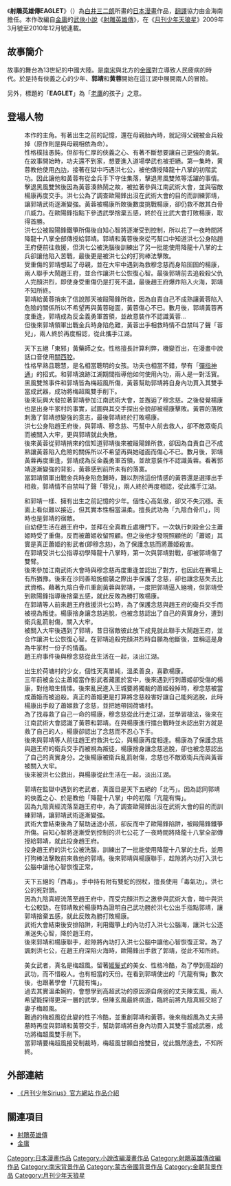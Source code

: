{{Infobox animanga/Headerofja
|標題= 射鵰英雄傳EAGLET
|圖像= 
|尺寸= 
|說明= 
|日文名稱= 射鵰英雄伝EAGLET
|英文名稱= 
|假名= しゃちょうえいゆうでんいぐれっと
|羅馬字= Shachou Eiyuuden Iguretto
|類型= 
}}
{{Infobox animanga/Manga
|標題= 
|作者= [[金庸|金庸]]
|作畫= [[白井三二朗|白井三二朗]]
|出版社= {{flagicon|Japan}} [[講談社|講談社]]<br/>{{flagicon|HKG}} [[天下出版|天下出版]]
|其他出版社= 
|連載雜誌= [[月刊少年天狼星|月刊少年天狼星]]
|label= {{flagicon|Japan}} Sirius KC
|發售日= 
|開始= 2009年3月號
|結束= 2010年12月號
|冊數= 全5冊
|話數= 
|其他= 翻譯協力：金海南
}}
{{Infobox animanga/Footerofja}}

《'''射鵰英雄傳EAGLET'''》（{{lang-ja|射鵰英雄伝EAGLET}}）為[[白井三二朗|白井三二朗]]所畫的[[日本漫畫|日本漫畫]]作品，[[翻譯|翻譯]]協力由金海南擔任。本作改編自[[金庸|金庸]]的[[武俠小說|武俠小說]]《[[射雕英雄傳|射雕英雄傳]]》，在《[[月刊少年天狼星|月刊少年天狼星]]》2009年3月號至2010年12月號連載。

== 故事簡介 ==
故事的舞台為13世紀的中國大陸。是[[南宋|南宋]]與北方的[[金國|金國]]對立導致人民疲病的時代。於是持有俠義之心的少年、'''郭靖'''和'''黄蓉'''開始在這江湖中展開兩人的冒險。

另外，標題的「'''EAGLET'''」為「[[鷹|老鷹]]的孩子」之意。

== 登場人物 ==
;{{nihongo|[[郭靖|郭靖]]|郭靖（かくせい）}}
:本作的主角。有著出生之前的記憶，還在母親胎內時，就記得父親被金兵殺掉（原作則是與母親相依為命）。
:性格樸拙愚鈍，但卻有仁厚的俠義之心、有著不斷想要讓自己更強的勇氣。在故事開始時，功夫還不到家，想要進入道場學武也被拒絕。第一集時，黄蓉教他使用[[內功|內功]]，接著在獄中巧遇洪七公，被他傳授降龍十八掌的初階武功。因此讓他和黃蓉有從金兵手下守住集落，擊退黑風雙煞等活躍的事情。
:擊退黑風雙煞後因為黃蓉湊熱鬧之故，被拉著參與江南武術大會，並與宿敵楊康再度交手。洪七公為了調查歐陽鋒出沒在武術大會的目的而訓練郭靖，讓郭靖武術逐漸變強。黃蓉被楊康所敗後數度挑戰楊康，卻仍救不敵其白骨爪威力。在歐陽鋒指點下參透武學捨棄五感，終於在比武大會打敗楊康，取得首勝。
:洪七公被毆陽鋒鐵箏所傷後自知心智將逐漸受到控制，所以花了一夜時間將降龍十八掌全部傳授給郭靖。郭靖和黃蓉後來從丐幫口中知道洪七公身陷趙王府便前往救援，但洪七公被洗腦後訓練出了另一批能使用降龍十八掌的士兵卻讓他陷入苦戰，最後更是被洪七公的打狗棒法擊敗。
:受重傷的郭靖想起了母親，並在大牢中遇到為救穆念慈而身陷囹圄的楊康，兩人聯手大鬧趙王府，並合作讓洪七公恢復心智。最後郭靖前去追殺殺父仇人完顏洪烈，即使身受重傷仍是打死不退，最後趙王府爆炸陷入火海，郭靖不知所終。
:郭靖給黃蓉捎來了信說那天被毆陽鋒所救，因為自責自己不成熟讓黃蓉陷入危險的關係所以不希望再與黃蓉碰面，黃蓉傷心不已。數月後，郭靖黃蓉再度重逢，郭靖成為反金義勇軍首領，並故意裝作不認識黃蓉...
:但後來郭靖領軍出戰金兵時身陷危難，黃蓉出手相救時情不自禁叫了聲「蓉兒」，兩人終於再度相認，從此攜手江湖。

;{{nihongo|[[黄蓉|黄蓉]]|黄蓉（こうよう）}}
:天下五絕「東邪」黃藥師之女。性格擅長計算利弊，機變百出，在漫畫中說話口音使用[[關西腔|關西腔]]。
:性格早熟且聰慧，是名相當聰明的女孩。功夫也相當不錯，學有「[[彈指神通|彈指神通]]」的招式。和郭靖浪跡江湖期間指導他如何使用內功，兩人是一對活寶。
:黑風雙煞事件和郭靖皆為梅超風所傷，黃蓉幫助郭靖將自身內功貫入其雙手當成武器，成功將梅超風雙手削下。
:後來玩興大發拉著郭靖參加江南武術大會，並邂逅了穆念慈。之後發覺楊康也是出身牛家村的事實，試圖與其交手探出全貌卻被楊康擊敗。黃蓉的落敗刺激了郭靖想變強的意志，最後郭靖終於打敗楊康。
:洪七公身陷趙王府後，與郭靖、穆念慈、丐幫中人前去救人，卻不敵眾衛兵而被關入大牢，更與郭靖就此失散。
:後來黃蓉從郭靖捎來的信知道郭靖後來被毆陽鋒所救，卻因為自責自己不成熟讓黃蓉陷入危險的關係所以不希望再與她碰面而傷心不已。數月後，郭靖黃蓉再度重逢，郭靖成為反金義勇軍首領，並故意裝作不認識黃蓉。看著郭靖逐漸變強的背影，黃蓉感到前所未有的落寞。
:當郭靖領軍出戰金兵時身陷危難時，難以割捨這份情感的黃蓉還是選擇出手相救，郭靖情不自禁叫了聲「蓉兒」，兩人終於再度相認，從此攜手江湖。

;{{nihongo|[[楊康|楊康]]|楊康 (完顏康)（わんやんこう）}}
:和郭靖一樣、擁有出生之前記憶的少年。個性心高氣傲，卻又不失沉穩。表面上看似難以接近，但其實本性相當溫柔。擅長武功為「九陰白骨爪」，同時也是郭靖的宿敵。
:自幼便生活在趙王府中，並拜在全真教丘處機門下。一次執行刺殺金公主蕭姬時受了重傷，反而被蕭姬收留照顧。但之後他才發現照顧他的「蕭姬」其實是真正蕭姬的影武者(即穆念慈)，為了保護念慈而將蕭姬殺害。
:在郭靖受洪七公指導初學降龍十八掌時，第一次與郭靖對戰，卻被郭靖傷了雙臂。
:後來參加江南武術大會時與穆念慈再度重逢並認出了對方，也因此在賽場上有所猶豫。後來在沙同善暗施偷襲之際出手保護了念慈，卻也讓念慈失去比武資格。藉著九陰白骨爪重創黃蓉與郭靖，一度把郭靖逼入絕境，但郭靖受到歐陽鋒指導後捨棄五感，就此反敗為勝打敗楊康。
:在郭靖等人前來趙王府救援洪七公時，為了保護念慈與趙王府的衛兵交手而被視為叛徒。楊康捨身讓念慈逃脫，也被念慈認出了自己的真實身分，遭到衛兵亂箭射傷，關入大牢。
:被關入大牢後遇到了郭靖，昔日宿敵彼此放下成見就此聯手大鬧趙王府，並合作讓洪七公恢復心智。在郭靖追殺完顏洪烈時自願為他斷後，並稱這是身為牛家村一份子的情義。
:趙王府事件後與穆念慈從此生活在一起，淡出江湖。

;{{nihongo|[[穆念慈|穆念慈]]|穆念慈（ぼく ねんじ）}}
:出生於荷塘村的少女，個性天真單純，溫柔善良，喜歡楊康。
:三年前被金公主蕭姬當作影武者藏匿於宮中，後來遇到行刺蕭姬卻受傷的楊康，對他暗生情愫。後來亂民進入王城要將獨裁的蕭姬殺掉時，穆念慈被當成蕭姬而被追殺。真正的蕭姬更是打算將念慈殺害好讓自己能夠逃脫，此時楊康出手殺了蕭姬救了念慈，並把她帶回荷塘村。
:為了找尋救了自己一命的楊康，穆念慈從此行走江湖，並學習槍法，後來在江南武術大會認識了黃蓉和郭靖。在與楊康進行擂台戰時並未認出對方就是救了自己的人，楊康卻認出了念慈而不忍心下手。
:後來與郭靖等人前往趙王府救洪七公，與楊康再度相逢。楊康為了保護念慈與趙王府的衛兵交手而被視為叛徒，楊康捨身讓念慈逃脫，卻也被念慈認出了自己的真實身分。之後楊康被衛兵亂箭射傷，念慈也不敵眾衛兵而與黃蓉被關入大牢。
:後來被洪七公救出，與楊康從此生活在一起，淡出江湖。

;{{nihongo|[[洪七公|洪七公]]|洪七公（こうしちこう）}}
:郭靖在監獄中遇到的老武者，真面目是天下五絕的「北丐」。因為認同郭靖的俠義之心、於是教他「降龍十八掌」中的初階「亢龍有悔」。
:因為九陰真經流落至趙王府中，為了調查歐陽鋒出沒在武術大會的目的而訓練郭靖，讓郭靖武術逐漸變強。
:武術大會結束後為了幫助迷途小孩，卻反而中了歐陽鋒陷阱，被毆陽鋒鐵箏所傷。自知心智將逐漸受到控制的洪七公花了一夜時間將降龍十八掌全部傳授給郭靖，就此投身趙王府。
:投身趙王府的洪七公被洗腦，訓練出了一批能使用降龍十八掌的士兵，並用打狗棒法擊敗前來救他的郭靖。後來郭靖與楊康聯手，趁隙將內功打入洪七公腦中讓他心智恢復正常。

;{{nihongo|[[歐陽鋒|歐陽鋒]]|欧陽鋒（おうよう ほう）}}
:天下五絕的「西毒」。手中持有附有雙蛇的拐杖，擅長使用「毒氣功」。洪七公的死對頭。
:因為九陰真經流落至趙王府中，而受完顏洪烈之邀參與武術大會，暗中與洪七公較勁。在郭靖敗於楊康時為證明自己武功勝於洪七公出手指點郭靖，讓郭靖捨棄五感，就此反敗為勝打敗楊康。
:武術大會結束後安排陷阱，利用鐵箏上的內功打入洪七公腦海，讓洪七公逐漸迷失心智，降於趙王府。
:後來郭靖和楊康聯手，趁隙將內功打入洪七公腦中讓他心智恢復正常。為了諷刺洪七公，在趙王府深陷火海時，歐陽鋒出手救了郭靖，從此不知所終。

;{{nihongo|[[梅超風|黑風雙煞]]|黒風双殺（こくふうそうさつ）}}
:美女武者，真名是梅超風。留著[[姬髮式|姬髮式]]的美女、性格冷酷，為了學到高超的武功，而不惜殺人。也有相當的天份。在看到郭靖使出的「亢龍有悔」數次後，也跟著學會「亢龍有悔」。
:過去其實溫柔婉約，會想學到高超武功的原因源自病弱的丈夫陳玄風，兩人希望能探得更深一層的武學，但陳玄風最終病逝，臨終前將九陰真經交給了妻子梅超風。
:難過的梅超風從此變的性子冷酷，並重創郭靖和黃蓉。後來梅超風為丈夫掃墓時再度與郭靖和黃蓉交手，幫助郭靖將自身內功貫入其雙手當成武器，成功將梅超風雙手削下。
:當郭靖要梅超風接受制裁時，梅超風甘願自捨雙目，從此飄然遠去，不知所終。

== 外部連結 ==
* {{ja}}[https://web.archive.org/web/20090614011547/http://kc.kodansha.co.jp/content/top.php/1000004746 《月刊少年Sirius》官方網站 作品介紹]

== 關連項目 ==
*[[射鵰英雄傳|射鵰英雄傳]]
*[[金庸|金庸]]
{{射鵰三部曲}}
{{DEFAULTSORT:Shachou Eiyuuden EAGLET}}
[[Category:日本漫畫作品|Category:日本漫畫作品]]
[[Category:小說改編漫畫作品|Category:小說改編漫畫作品]]
[[Category:射鵰英雄傳改編作品|Category:射鵰英雄傳改編作品]]
[[Category:南宋背景作品|Category:南宋背景作品]]
[[Category:蒙古帝國背景作品|Category:蒙古帝國背景作品]]
[[Category:金朝背景作品|Category:金朝背景作品]]
[[Category:月刊少年天狼星|Category:月刊少年天狼星]]